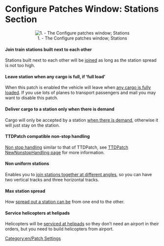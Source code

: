 =Configure Patches Window: Stations Section=

<center>[[File:en/Patches-stations.png|center|frame|1. - The Configure patches window; Stations]]</center>

====Join train stations built next to each other====
Stations built next to each other will be [[en/Archive/Manual/Settings/Join train stations|joined]] as long as the station spread is not too high.

====Leave station when any cargo is full, if ‘full load’====
When this patch is enabled the vehicle will leave when [[en/Archive/Manual/Settings/Full load any cargo|any cargo is fully loaded]]. If you use lots of planes to transport passengers and mail you may want to disable this patch.

====Deliver cargo to a station only when there is demand====
Cargo will only be accepted by a station [[en/Archive/Manual/Settings/Select goods|when there is demand]], otherwise it will just stay on the station.

====TTDPatch compatible non-stop handling====
[[en/Archive/Manual/Non-stop|Non stop handling]] similar to that of TTDPatch, see [http://wiki.ttdpatch.net/tiki-index.php?page=NewNonstopHandling TTDPatch NewNonstopHandling page] for more information.

====Non uniform stations====
Enables you to [[en/Archive/Manual/Settings/Nonuniform stations|join stations together at different angles]], so you can have two vertical tracks and three horizontal tracks.

====Max station spread====
How [[en/Archive/Manual/Settings/Change station spread|spread out a station can be]] from one end to the other.

====Service helicopters at helipads====
Helicopters will be [[en/Archive/Manual/Settings/Service at helipad|serviced at helipads]] so they don’t need an airport in their orders, but you need to build helicopters from airport.

[[Category:en/Patch Settings]]